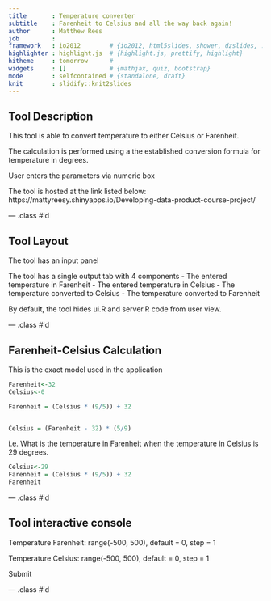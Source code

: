 ```yaml
---
title       : Temperature converter
subtitle    : Farenheit to Celsius and all the way back again!
author      : Matthew Rees
job         : 
framework   : io2012        # {io2012, html5slides, shower, dzslides, ...}
highlighter : highlight.js  # {highlight.js, prettify, highlight}
hitheme     : tomorrow      # 
widgets     : []            # {mathjax, quiz, bootstrap}
mode        : selfcontained # {standalone, draft}
knit        : slidify::knit2slides
---
```


## Tool Description

This tool is able to convert temperature to either Celsius or Farenheit. 

The calculation is performed using a the established conversion formula for temperature in degrees. 

User enters the parameters via numeric box 

The tool is hosted at the link listed below:
https://mattyreesy.shinyapps.io/Developing-data-product-course-project/

--- .class #id 

## Tool Layout


The tool has an input panel


The tool has a single output tab with 4 components 
 - The entered temperature in Farenheit
 - The entered temperature in Celsius
 - The temperature converted to Celsius
 - The temperature converted to Farenheit
 

By default, the tool hides ui.R and server.R code from user view. 

--- .class #id 

## Farenheit-Celsius Calculation


This is the exact model used in the application

```r
Farenheit<-32
Celsius<-0
```

```r

Farenheit = (Celsius * (9/5)) + 32


Celsius = (Farenheit - 32) * (5/9)
```

i.e. What is the temperature in Farenheit when the temperature in Celsius is 29 degrees. 
```r
Celsius<-29
Farenheit = (Celsius * (9/5)) + 32
Farenheit
```

--- .class #id 

## Tool interactive console

Temperature Farenheit: range(-500, 500), default = 0, step = 1

Temperature Celsius: range(-500, 500), default = 0, step = 1

Submit

--- .class #id 